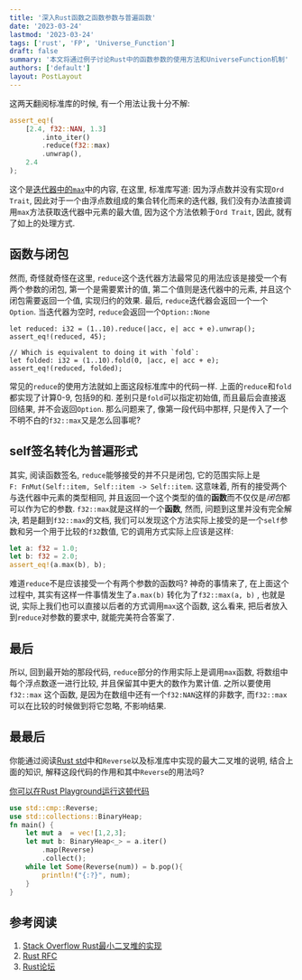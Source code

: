 ```yaml
---
title: '深入Rust函数之函数参数与普遍函数'
date: '2023-03-24'
lastmod: '2023-03-24'
tags: ['rust', 'FP', 'Universe_Function']
draft: false
summary: '本文将通过例子讨论Rust中的函数参数的使用方法和UniverseFunction机制'
authors: ['default']
layout: PostLayout
---
```


这两天翻阅标准库的时候, 有一个用法让我十分不解: 

```rust
assert_eq!(
    [2.4, f32::NAN, 1.3]
        .into_iter()
        .reduce(f32::max)
        .unwrap(),
    2.4
);
```


这个是[迭代器中的`max`](https://doc.rust-lang.org/std/iter/trait.Iterator.html#method.max)中的内容, 在这里, 标准库写道: 因为浮点数并没有实现`Ord Trait`, 因此对于一个由浮点数组成的集合转化而来的迭代器, 我们没有办法直接调用`max`方法获取迭代器中元素的最大值, 因为这个方法依赖于`Ord Trait`, 因此, 就有了如上的处理方式.

## 函数与闭包
然而, 奇怪就奇怪在这里, `reduce`这个迭代器方法最常见的用法应该是接受一个有两个参数的闭包, 第一个是需要累计的值, 第二个值则是迭代器中的元素, 并且这个闭包需要返回一个值, 实现归约的效果. 最后, `reduce`迭代器会返回一个一个`Option`. 当迭代器为空时, `reduce`会返回一个`Option::None`

```
let reduced: i32 = (1..10).reduce(|acc, e| acc + e).unwrap();
assert_eq!(reduced, 45);

// Which is equivalent to doing it with `fold`:
let folded: i32 = (1..10).fold(0, |acc, e| acc + e);
assert_eq!(reduced, folded);
```

常见的`reduce`的使用方法就如上面这段标准库中的代码一样. 上面的`reduce`和`fold`都实现了计算0-9, 包括9的和. 差别只是`fold`可以指定初始值, 而且最后会直接返回结果, 并不会返回`Option`. 那么问题来了, 像第一段代码中那样, 只是传入了一个不明不白的`f32::max`又是怎么回事呢?

## self签名转化为普遍形式

其实, 阅读函数签名, `reduce`能够接受的并不只是闭包, 它的范围实际上是`F: FnMut(Self::item, Self::item -> Self::item`. 这意味着, 所有的接受两个与迭代器中元素的类型相同, 并且返回一个这个类型的值的**函数**而不仅仅是*闭包*都可以作为它的参数. `f32::max`就是这样的一个**函数**, 然而, 问题到这里并没有完全解决, 若是翻到`f32::max`的文档, 我们可以发现这个方法实际上接受的是一个`self`参数和另一个用于比较的`f32`数值, 它的调用方式实际上应该是这样:

```rust
let a: f32 = 1.0;
let b: f32 = 2.0;
assert_eq!(a.max(b), b);
```

难道`reduce`不是应该接受一个有两个参数的函数吗? 神奇的事情来了, 在上面这个过程中, 其实有这样一件事情发生了`a.max(b)` 转化为了`f32::max(a, b)` , 也就是说, 实际上我们也可以直接以后者的方式调用`max`这个函数, 这么看来, 把后者放入到`reduce`对参数的要求中, 就能完美符合答案了. 

## 最后

所以, 回到最开始的那段代码, `reduce`部分的作用实际上是调用`max`函数, 将数组中每个浮点数逐一进行比较, 并且保留其中更大的数作为累计值. 之所以要使用`f32::max` 这个函数, 是因为在数组中还有一个`f32:NAN`这样的非数字, 而`f32::max` 可以在比较的时候做到将它忽略, 不影响结果. 

## 最最后

你能通过阅读[Rust std](https://doc.rust-lang.org/std/index.html)中和`Reverse`以及标准库中实现的最大二叉堆的说明, 结合上面的知识, 解释这段代码的作用和其中`Reverse`的用法吗?

[你可以在Rust Playground运行这顿代码](https://play.rust-lang.org/?version=stable&mode=debug&edition=2021)

```rust
use std::cmp::Reverse;
use std::collections::BinaryHeap;
fn main() {
    let mut a  = vec![1,2,3];
    let mut b: BinaryHeap<_> = a.iter()
        .map(Reverse)
        .collect();
    while let Some(Reverse(num)) = b.pop(){
        println!("{:?}", num);
    }
}
```

## 参考阅读

1. [Stack Overflow Rust最小二叉堆的实现](https://stackoverflow.com/questions/54489368/how-do-i-create-a-binaryheap-that-pops-the-smallest-value-not-the-largest)
2. [Rust RFC](https://github.com/rust-lang/rfcs/blob/master/text/0132-ufcs.md)
3. [Rust论坛](https://users.rust-lang.org/t/how-to-use-reduce-in-iterator-trait/91390)
